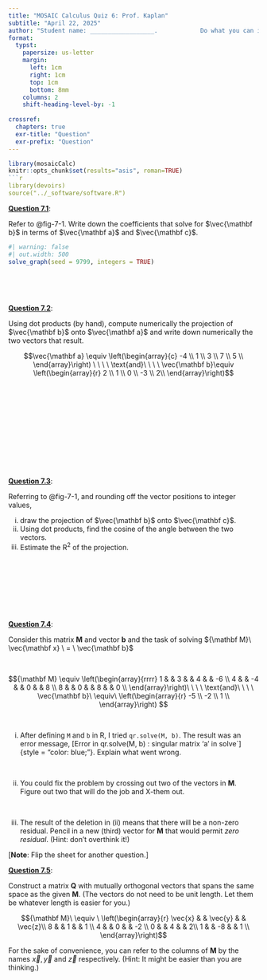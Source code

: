 ```yaml
---
title: "MOSAIC Calculus Quiz 6: Prof. Kaplan"
subtitle: "April 22, 2025"
author: "Student name: __________________.            Do what you can in 20 minutes." 
format:
  typst:
    papersize: us-letter
    margin:
      left: 1cm
      right: 1cm
      top: 1cm
      bottom: 8mm
    columns: 2
    shift-heading-level-by: -1
    
crossref:
  chapters: true
  exr-title: "Question"
  exr-prefix: "Question"
---
```



```r
library(mosaicCalc)
knitr::opts_chunk$set(results="asis", roman=TRUE)
```r
library(devoirs)
source("../_software/software.R")
```

[**Question 7.1**]{.underline}: 

Refer to @fig-7-1. Write down the coefficients that solve for $\vec{\mathbf b}$ in terms of $\vec{\mathbf a}$ and $\vec{\mathbf c}$. 

::: {#fig-7-1}
```r
#| warning: false 
#| out.width: 500
solve_graph(seed = 9799, integers = TRUE)
```

:::

 

 

[**Question 7.2**]{.underline}: 

Using dot products (by hand), compute numerically the projection of $\vec{\mathbf b}$ onto $\vec{\mathbf a}$ and write down numerically the two vectors that result.

$$\vec{\mathbf a} \equiv \left(\begin{array}{c} 
-4 \\ 
1 \\ 
3 \\ 
7 \\ 
5 \\ 
\end{array}\right) \ \ \ \ \text{and}\ \ \ \ \vec{\mathbf b}\equiv \left(\begin{array}{r} 
2 \\ 
1 \\ 
0 \\ 
-3 \\
2\\
\end{array}\right)$$

 

 

 

 

 

 

[**Question 7.3**]{.underline}: 

Referring to @fig-7-1, and rounding off the vector positions to integer values, 

i. draw the projection of $\vec{\mathbf b}$ onto $\vec{\mathbf c}$. 
ii. Using dot products, find the cosine of the angle between the two vectors. 
iii. Estimate the R^2^ of the projection.


 

 

 

 

[**Question 7.4**]{.underline}: 

Consider this matrix ${\mathbf M}$ and vector ${\mathbf b}$ and the task of solving ${\mathbf M}\ \vec{\mathbf x} \ = \ \vec{\mathbf b}$

 


$${\mathbf M} \equiv \left(\begin{array}{rrrr}
1 & & 3 & & 4 & & -6 \\ 
4 & & -4 & & 0 & & 8 \\ 
8 & & 0 & & 8 & & 0 \\ 
\end{array}\right)\ \ \ \ \text{and}\ \ \ \ \vec{\mathbf b}\ \equiv\ \left(\begin{array}{r} 
-5 \\ 
-2 \\ 
1 \\ 
\end{array}\right) $$

 



i. After defining `M` and `b` in R, I tried `qr.solve(M, b)`. The result was an error message, [Error in qr.solve(M, b) : singular matrix 'a' in solve`]{style = "color: blue;"}. Explain what went wrong.

 

ii. You could fix the problem by crossing out two of the vectors in ${\mathbf M}$. Figure out two that will do the job and X-them out.

 

iii. The result of the deletion in (ii) means that there will be a non-zero residual. Pencil in a new (third) vector for $\mathbf M$ that would permit *zero residual*. (Hint: don't overthink it!)

[**Note**: Flip the sheet for another question.]

[**Question 7.5**]{.underline}: 

Construct a matrix $\mathbf Q$ with mutually orthogonal vectors that spans the same space as the given $\mathbf M$. (The vectors do not need to be unit length. Let them be whatever length is easier for you.)

$${\mathbf M}\ \equiv \ \left(\begin{array}{r} 
\vec{x} & & \vec{y} & & \vec{z}\\
8 & & 1 & & 1 \\ 
4 & & 0 & & -2 \\ 
0 & & 4 & & 2\\ 
1 & & -8 & & 1 \\ 
\end{array}\right)$$

For the sake of convenience, you can refer to the columns of ${\mathbf M}$ by the names $\vec{x}, \vec{y}$ and $\vec{z}$ respectively. (Hint: It might be easier than you are thinking.)





